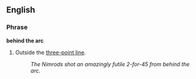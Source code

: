 ==English==

===Phrase===
'''behind the arc'''

# {{cattag2|Basketball|Colloquial}} Outside the [[three-point line]].
#: ''The Nimrods shot an amazingly futile 2-for-45 from behind the arc.''